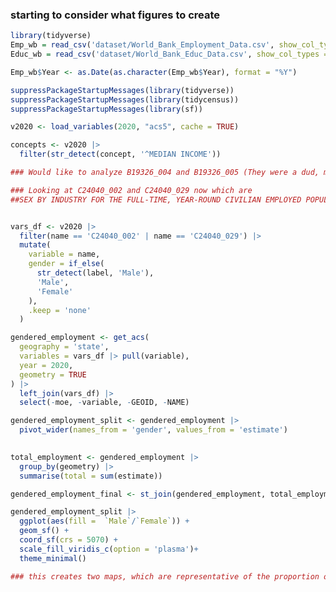 ### starting to consider what figures to create

```r
library(tidyverse)
Emp_wb = read_csv('dataset/World_Bank_Employment_Data.csv', show_col_types = F)
Educ_wb = read_csv('dataset/World_Bank_Educ_Data.csv', show_col_types = F)

```


```r
Emp_wb$Year <- as.Date(as.character(Emp_wb$Year), format = "%Y") 

```

```r
suppressPackageStartupMessages(library(tidyverse))
suppressPackageStartupMessages(library(tidycensus))
suppressPackageStartupMessages(library(sf))

v2020 <- load_variables(2020, "acs5", cache = TRUE)

concepts <- v2020 |>
  filter(str_detect(concept, '^MEDIAN INCOME'))

### Would like to analyze B19326_004 and B19326_005 (They were a dud, most likely skewed due to part-time workers)

### Looking at C24040_002 and C24040_029 now which are
##SEX BY INDUSTRY FOR THE FULL-TIME, YEAR-ROUND CIVILIAN EMPLOYED POPULATION 16 YEARS AND OVER for male and female


vars_df <- v2020 |>
  filter(name == 'C24040_002' | name == 'C24040_029') |>
  mutate(
    variable = name,
    gender = if_else(
      str_detect(label, 'Male'),
      'Male',
      'Female'
    ),
    .keep = 'none'
  )

gendered_employment <- get_acs(
  geography = 'state',
  variables = vars_df |> pull(variable),
  year = 2020,
  geometry = TRUE
) |> 
  left_join(vars_df) |>
  select(-moe, -variable, -GEOID, -NAME) 

gendered_employment_split <- gendered_employment |>
  pivot_wider(names_from = 'gender', values_from = 'estimate')
  

total_employment <- gendered_employment |>
  group_by(geometry) |>
  summarise(total = sum(estimate))

gendered_employment_final <- st_join(gendered_employment, total_employment, join = st_equals)
```

```r
gendered_employment_split |>
  ggplot(aes(fill =  `Male`/`Female`)) + 
  geom_sf() +
  coord_sf(crs = 5070) +
  scale_fill_viridis_c(option = 'plasma')+
  theme_minimal()

### this creates two maps, which are representative of the proportion of full time, year round civillians in each state faceted by gender. I'm not sure if this is the best approach to data presentation, and I am open to other ideas
```